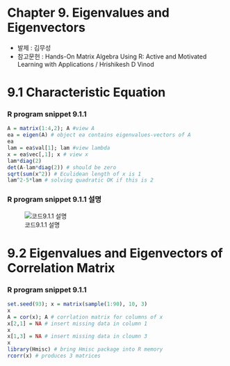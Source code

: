 Chapter 9. Eigenvalues and Eigenvectors
========================================================

* 발제 : 김무성
* 참고문헌 :  Hands-On Matrix Algebra Using R: Active and Motivated Learning with Applications / Hrishikesh D Vinod 

# 9.1 Characteristic Equation

### R program snippet 9.1.1
```r
A = matrix(1:4,2); A #view A
ea = eigen(A) # object ea contains eigenvalues-vectors of A
ea
lam = ea$val[1]; lam #view lambda
x = ea$vec[,1]; x # view x
lam*diag(2)
det(A-lam*diag(2)) # should be zero
sqrt(sum(x^2)) # Eculidean length of x is 1
lam^2-5*lam # solving quadratic OK if this is 2
```

### R program snippet 9.1.1 설명
![코드9.1.1 설명](figure/st911.png)

# 9.2 Eigenvalues and Eigenvectors of Correlation Matrix

### R program snippet 9.1.1
```r
set.seed(93); x = matrix(sample(1:90), 10, 3)
x
A = cor(x); A # corrlation matrix for columns of x
x[2,1] = NA # insert missing data in column 1
x
x[1,3] = NA # insert missing data in cloumn 3
x
library(Hmisc) # bring Hmisc package into R memory
rcorr(x) # produces 3 matrices
```



